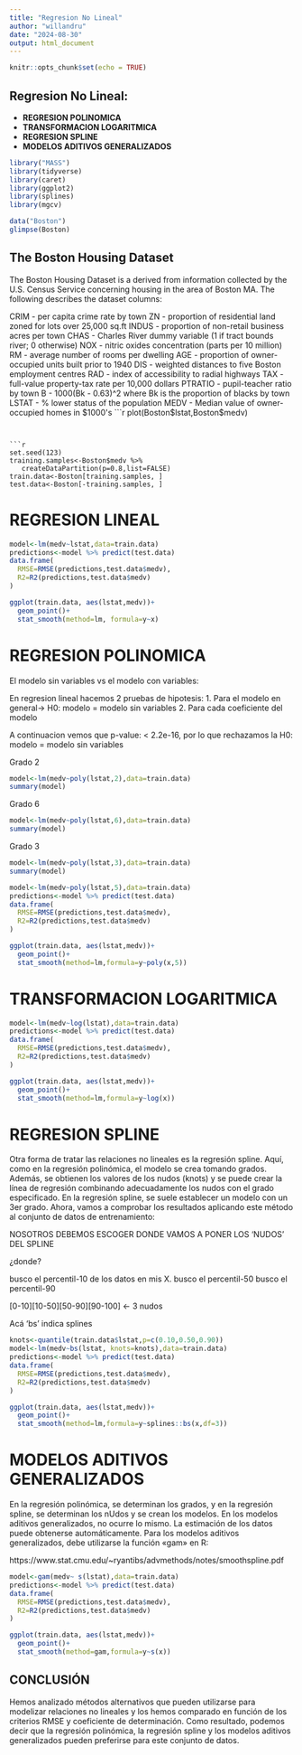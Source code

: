 ```yaml
---
title: "Regresion No Lineal"
author: "willandru"
date: "2024-08-30"
output: html_document
---
```


```r
knitr::opts_chunk$set(echo = TRUE)
```

## Regresion No Lineal:
- **REGRESION POLINOMICA**
- **TRANSFORMACION LOGARITMICA**
- **REGRESION SPLINE**
- **MODELOS ADITIVOS GENERALIZADOS**


```r
library("MASS")
library(tidyverse)
library(caret)
library(ggplot2)
library(splines)
library(mgcv)
```


```r
data("Boston")
glimpse(Boston)

```

## The Boston Housing Dataset

The Boston Housing Dataset is a derived from information collected by the U.S. Census Service concerning housing in the area of Boston MA. The following describes the dataset columns:

CRIM - per capita crime rate by town
ZN - proportion of residential land zoned for lots over 25,000 sq.ft
INDUS - proportion of non-retail business acres per town
CHAS - Charles River dummy variable (1 if tract bounds river; 0 otherwise)
NOX - nitric oxides concentration (parts per 10 million)
RM - average number of rooms per dwelling
AGE - proportion of owner-occupied units built prior to 1940
DIS - weighted distances to five Boston employment centres
RAD - index of accessibility to radial highways
TAX - full-value property-tax rate per 10,000 dollars
PTRATIO - pupil-teacher ratio by town
B - 1000(Bk - 0.63)^2 where Bk is the proportion of blacks by town
LSTAT - % lower status of the population
MEDV - Median value of owner-occupied homes in $1000's
```r

plot(Boston$lstat,Boston$medv)
```


```r
set.seed(123)
training.samples<-Boston$medv %>%
   createDataPartition(p=0.8,list=FALSE)
train.data<-Boston[training.samples, ]
test.data<-Boston[-training.samples, ]

```

# REGRESION LINEAL
```r
model<-lm(medv~lstat,data=train.data)
predictions<-model %>% predict(test.data)
data.frame(
  RMSE=RMSE(predictions,test.data$medv),
  R2=R2(predictions,test.data$medv)
)

```

```r
ggplot(train.data, aes(lstat,medv))+
  geom_point()+
  stat_smooth(method=lm, formula=y~x)

```

# REGRESION POLINOMICA

El modelo sin variables vs el modelo con variables:

En regresion lineal hacemos 2 pruebas de hipotesis: 
1. Para el modelo en general-> H0: modelo = modelo sin variables
2. Para cada coeficiente del modelo

A continuacion vemos que p-value: < 2.2e-16, por lo que rechazamos la H0: modelo = modelo sin variables


Grado 2

```r
model<-lm(medv~poly(lstat,2),data=train.data)
summary(model)

```

Grado 6

```r
model<-lm(medv~poly(lstat,6),data=train.data)
summary(model)

```

Grado 3

```r
model<-lm(medv~poly(lstat,3),data=train.data)
summary(model)

```

```r
model<-lm(medv~poly(lstat,5),data=train.data)
predictions<-model %>% predict(test.data)
data.frame(
  RMSE=RMSE(predictions,test.data$medv),
  R2=R2(predictions,test.data$medv)
)

```

```r
ggplot(train.data, aes(lstat,medv))+
  geom_point()+
  stat_smooth(method=lm,formula=y~poly(x,5))

```


# TRANSFORMACION LOGARITMICA

```r

model<-lm(medv~log(lstat),data=train.data)
predictions<-model %>% predict(test.data)
data.frame(
  RMSE=RMSE(predictions,test.data$medv),
  R2=R2(predictions,test.data$medv)
)
```

```r
ggplot(train.data, aes(lstat,medv))+
  geom_point()+
  stat_smooth(method=lm,formula=y~log(x))

```

# REGRESION SPLINE

Otra forma de tratar las relaciones no lineales es la regresión spline. Aquí, como en la regresión polinómica, el modelo se crea tomando grados. Además, se obtienen los valores de los nudos (knots) y se puede crear la línea de regresión combinando adecuadamente los nudos con el grado especificado. En la regresión spline, se suele establecer un modelo con un 3er grado. Ahora, vamos a comprobar los resultados aplicando este método al conjunto de datos de entrenamiento:

NOSOTROS DEBEMOS ESCOGER DONDE VAMOS A PONER LOS 'NUDOS' DEL SPLINE

¿donde?

busco el percentil-10 de los datos en mis X.
busco el percentil-50
busco el percentil-90

[0-10][10-50][50-90][90-100] <- 3 nudos

Acá 'bs' indica splines

```r
knots<-quantile(train.data$lstat,p=c(0.10,0.50,0.90))
model<-lm(medv~bs(lstat, knots=knots),data=train.data)
predictions<-model %>% predict(test.data)
data.frame(
  RMSE=RMSE(predictions,test.data$medv),
  R2=R2(predictions,test.data$medv)
)

```

```r
ggplot(train.data, aes(lstat,medv))+
  geom_point()+
  stat_smooth(method=lm,formula=y~splines::bs(x,df=3))

```

# MODELOS ADITIVOS GENERALIZADOS


En la regresión polinómica, se determinan los grados, y en la regresión spline, se determinan los nUdos y se crean los modelos. En los modelos aditivos generalizados, no ocurre lo mismo. La estimación de los datos puede obtenerse automáticamente. Para los modelos aditivos generalizados, debe utilizarse la función «gam» en R:

https://www.stat.cmu.edu/~ryantibs/advmethods/notes/smoothspline.pdf

```r
model<-gam(medv~ s(lstat),data=train.data)
predictions<-model %>% predict(test.data)
data.frame(
  RMSE=RMSE(predictions,test.data$medv),
  R2=R2(predictions,test.data$medv)
)

```


```r
ggplot(train.data, aes(lstat,medv))+
  geom_point()+
  stat_smooth(method=gam,formula=y~s(x))

```


## CONCLUSIÓN

Hemos analizado métodos alternativos que pueden utilizarse para modelizar relaciones no lineales y los hemos comparado en función de los criterios RMSE y coeficiente de determinación. Como resultado, podemos decir que la regresión polinómica, la regresión spline y los modelos aditivos generalizados pueden preferirse para este conjunto de datos.

```r


```

```r


```

```r


```

```r


```

```r


```
